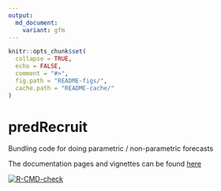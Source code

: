 ```yaml
---
output:
  md_document:
    variant: gfm
---
```


<!-- README.md is generated from README.Rmd. Please edit that file -->

```r
knitr::opts_chunk$set(
  collapse = TRUE,
  echo = FALSE,
  comment = "#>",
  fig.path = "README-figs/",
  cache.path = "README-cache/"
)
```

# predRecruit
Bundling code for doing parametric / non-parametric forecasts

The documentation pages and vignettes can be found [here](https://ecosystem-state.github.io/predRecruit/articles/univariate.html)

  <!-- badges: start -->
  [![R-CMD-check](https://github.com/ecosystem-state/forecastRec/workflows/R-CMD-check/badge.svg)](https://github.com/ecosystem-state/forecastRec/actions)
  <!-- badges: end -->
